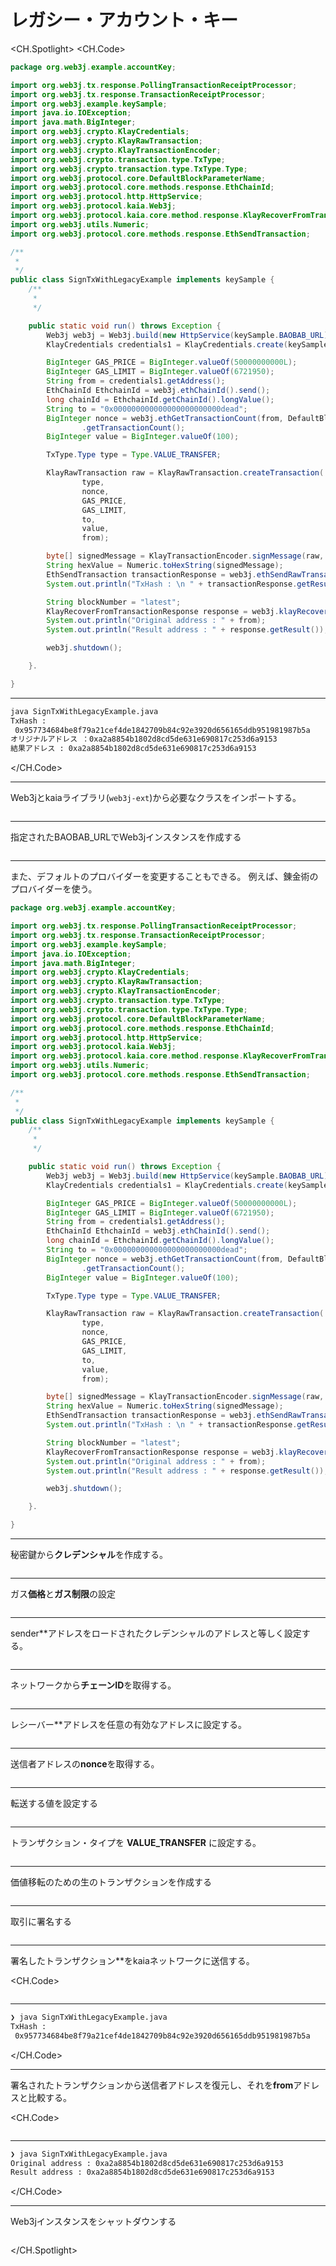 # レガシー・アカウント・キー

<CH.Spotlight>
<CH.Code>

```java SignTxWithLegacyExample.java
package org.web3j.example.accountKey;

import org.web3j.tx.response.PollingTransactionReceiptProcessor;
import org.web3j.tx.response.TransactionReceiptProcessor;
import org.web3j.example.keySample;
import java.io.IOException;
import java.math.BigInteger;
import org.web3j.crypto.KlayCredentials;
import org.web3j.crypto.KlayRawTransaction;
import org.web3j.crypto.KlayTransactionEncoder;
import org.web3j.crypto.transaction.type.TxType;
import org.web3j.crypto.transaction.type.TxType.Type;
import org.web3j.protocol.core.DefaultBlockParameterName;
import org.web3j.protocol.core.methods.response.EthChainId;
import org.web3j.protocol.http.HttpService;
import org.web3j.protocol.kaia.Web3j;
import org.web3j.protocol.kaia.core.method.response.KlayRecoverFromTransactionResponse;
import org.web3j.utils.Numeric;
import org.web3j.protocol.core.methods.response.EthSendTransaction;

/**
 *
 */
public class SignTxWithLegacyExample implements keySample {
    /**
     *
     */

    public static void run() throws Exception {
        Web3j web3j = Web3j.build(new HttpService(keySample.BAOBAB_URL));
        KlayCredentials credentials1 = KlayCredentials.create(keySample.LEGACY_KEY_privkey);

        BigInteger GAS_PRICE = BigInteger.valueOf(50000000000L);
        BigInteger GAS_LIMIT = BigInteger.valueOf(6721950);
        String from = credentials1.getAddress();
        EthChainId EthchainId = web3j.ethChainId().send();
        long chainId = EthchainId.getChainId().longValue();
        String to = "0x000000000000000000000000dead";
        BigInteger nonce = web3j.ethGetTransactionCount(from, DefaultBlockParameterName.LATEST).send()
                .getTransactionCount();
        BigInteger value = BigInteger.valueOf(100);

        TxType.Type type = Type.VALUE_TRANSFER;

        KlayRawTransaction raw = KlayRawTransaction.createTransaction(
                type,
                nonce,
                GAS_PRICE,
                GAS_LIMIT,
                to,
                value,
                from);

        byte[] signedMessage = KlayTransactionEncoder.signMessage(raw, chainId, credentials1);
        String hexValue = Numeric.toHexString(signedMessage);
        EthSendTransaction transactionResponse = web3j.ethSendRawTransaction(hexValue).send();
        System.out.println("TxHash : \n " + transactionResponse.getResult());

        String blockNumber = "latest";
        KlayRecoverFromTransactionResponse response = web3j.klayRecoverFromTransaction(hexValue, blockNumber).send();
        System.out.println("Original address : " + from);
        System.out.println("Result address : " + response.getResult());

        web3j.shutdown();

    }.

}
```

---

```zsh output
java SignTxWithLegacyExample.java
TxHash :
 0x957734684be8f79a21cef4de1842709b84c92e3920d656165ddb951981987b5a
オリジナルアドレス ：0xa2a8854b1802d8cd5de631e690817c253d6a9153
結果アドレス : 0xa2a8854b1802d8cd5de631e690817c253d6a9153
```

</CH.Code>

---

Web3jとkaiaライブラリ(`web3j-ext`)から必要なクラスをインポートする。

```java SignTxWithLegacyExample.java focus=1:19

```

---

指定されたBAOBAB_URLでWeb3jインスタンスを作成する

```java SignTxWithLegacyExample.java focus=30

```

---

また、デフォルトのプロバイダーを変更することもできる。 例えば、錬金術のプロバイダーを使う。

```java SignTxWithLegacyExample.java focus=30
package org.web3j.example.accountKey;

import org.web3j.tx.response.PollingTransactionReceiptProcessor;
import org.web3j.tx.response.TransactionReceiptProcessor;
import org.web3j.example.keySample;
import java.io.IOException;
import java.math.BigInteger;
import org.web3j.crypto.KlayCredentials;
import org.web3j.crypto.KlayRawTransaction;
import org.web3j.crypto.KlayTransactionEncoder;
import org.web3j.crypto.transaction.type.TxType;
import org.web3j.crypto.transaction.type.TxType.Type;
import org.web3j.protocol.core.DefaultBlockParameterName;
import org.web3j.protocol.core.methods.response.EthChainId;
import org.web3j.protocol.http.HttpService;
import org.web3j.protocol.kaia.Web3j;
import org.web3j.protocol.kaia.core.method.response.KlayRecoverFromTransactionResponse;
import org.web3j.utils.Numeric;
import org.web3j.protocol.core.methods.response.EthSendTransaction;

/**
 *
 */
public class SignTxWithLegacyExample implements keySample {
    /**
     *
     */

    public static void run() throws Exception {
        Web3j web3j = Web3j.build(new HttpService(keySample.BAOBAB_URL));
        KlayCredentials credentials1 = KlayCredentials.create(keySample.LEGACY_KEY_privkey);

        BigInteger GAS_PRICE = BigInteger.valueOf(50000000000L);
        BigInteger GAS_LIMIT = BigInteger.valueOf(6721950);
        String from = credentials1.getAddress();
        EthChainId EthchainId = web3j.ethChainId().send();
        long chainId = EthchainId.getChainId().longValue();
        String to = "0x000000000000000000000000dead";
        BigInteger nonce = web3j.ethGetTransactionCount(from, DefaultBlockParameterName.LATEST).send()
                .getTransactionCount();
        BigInteger value = BigInteger.valueOf(100);

        TxType.Type type = Type.VALUE_TRANSFER;

        KlayRawTransaction raw = KlayRawTransaction.createTransaction(
                type,
                nonce,
                GAS_PRICE,
                GAS_LIMIT,
                to,
                value,
                from);

        byte[] signedMessage = KlayTransactionEncoder.signMessage(raw, chainId, credentials1);
        String hexValue = Numeric.toHexString(signedMessage);
        EthSendTransaction transactionResponse = web3j.ethSendRawTransaction(hexValue).send();
        System.out.println("TxHash : \n " + transactionResponse.getResult());

        String blockNumber = "latest";
        KlayRecoverFromTransactionResponse response = web3j.klayRecoverFromTransaction(hexValue, blockNumber).send();
        System.out.println("Original address : " + from);
        System.out.println("Result address : " + response.getResult());

        web3j.shutdown();

    }.

}
```

---

秘密鍵から**クレデンシャル**を作成する。

```java SignTxWithLegacyExample.java focus=31

```

---

ガス**価格**と**ガス制限**の設定

```java SignTxWithLegacyExample.java focus=33:34

```

---

sender\*\*アドレスをロードされたクレデンシャルのアドレスと等しく設定する。

```java SignTxWithLegacyExample.java focus=35

```

---

ネットワークから**チェーンID**を取得する。

```java SignTxWithLegacyExample.java focus=36:37

```

---

レシーバー\*\*アドレスを任意の有効なアドレスに設定する。

```java SignTxWithLegacyExample.java focus=38

```

---

送信者アドレスの**nonce**を取得する。

```java SignTxWithLegacyExample.java focus=39:40

```

---

転送する値を設定する

```java SignTxWithLegacyExample.java focus=41

```

---

トランザクション・タイプを **VALUE_TRANSFER** に設定する。

```java SignTxWithLegacyExample.java focus=43

```

---

価値移転のための生のトランザクションを作成する

```java SignTxWithLegacyExample.java focus=45:52

```

---

取引に署名する

```java SignTxWithLegacyExample.java focus=54

```

---

署名したトランザクション\*\*をkaiaネットワークに送信する。

<CH.Code>
```java SignTxWithLegacyExample.java focus=55:57

````


---

```zsh output
❯ java SignTxWithLegacyExample.java
TxHash :
 0x957734684be8f79a21cef4de1842709b84c92e3920d656165ddb951981987b5a

````

</CH.Code>

---

署名されたトランザクションから送信者アドレスを復元し、それを**from**アドレスと比較する。

<CH.Code>
```java SignTxWithLegacyExample.java focus=59:62

````


---

```zsh output
❯ java SignTxWithLegacyExample.java
Original address : 0xa2a8854b1802d8cd5de631e690817c253d6a9153
Result address : 0xa2a8854b1802d8cd5de631e690817c253d6a9153
````

</CH.Code>

---

Web3jインスタンスをシャットダウンする

```java SignTxWithLegacyExample.java focus=64

```

</CH.Spotlight>
